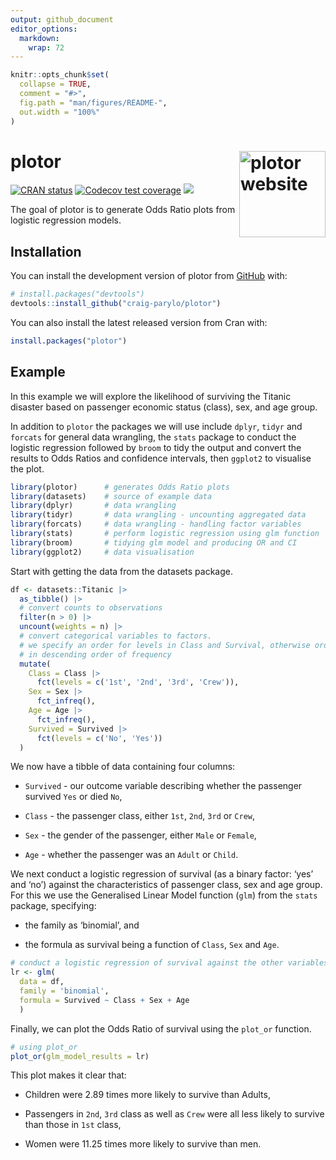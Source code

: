 ```yaml
---
output: github_document
editor_options: 
  markdown: 
    wrap: 72
---
```


<!-- README.md is generated from README.Rmd. Please edit that file -->

```r
knitr::opts_chunk$set(
  collapse = TRUE,
  comment = "#>",
  fig.path = "man/figures/README-",
  out.width = "100%"
)
```

# plotor <a href="https://craig-parylo.github.io/plotor/"><img src="man/figures/logo.png" alt="plotor website" align="right" height="138"/></a>

<!-- badges: start -->

[![CRAN
status](https://www.r-pkg.org/badges/version/plotor)](https://CRAN.R-project.org/package=plotor)
[![Codecov test
coverage](https://codecov.io/gh/craig-parylo/plotor/branch/main/graph/badge.svg)](https://app.codecov.io/gh/craig-parylo/plotor?branch=main)
[![](https://cranlogs.r-pkg.org/badges/plotor)](https://cran.r-project.org/package=plotor)

<!-- badges: end -->

The goal of plotor is to generate Odds Ratio plots from logistic
regression models.

## Installation

You can install the development version of plotor from
[GitHub](https://github.com/) with:

``` r
# install.packages("devtools")
devtools::install_github("craig-parylo/plotor")
```

You can also install the latest released version from Cran with:

``` r
install.packages("plotor")
```

## Example

In this example we will explore the likelihood of surviving the Titanic
disaster based on passenger economic status (class), sex, and age group.

In addition to `plotor` the packages we will use include `dplyr`,
`tidyr` and `forcats` for general data wrangling, the `stats` package to
conduct the logistic regression followed by `broom` to tidy the output
and convert the results to Odds Ratios and confidence intervals, then
`ggplot2` to visualise the plot.

```r
library(plotor)      # generates Odds Ratio plots
library(datasets)    # source of example data
library(dplyr)       # data wrangling
library(tidyr)       # data wrangling - uncounting aggregated data
library(forcats)     # data wrangling - handling factor variables
library(stats)       # perform logistic regression using glm function
library(broom)       # tidying glm model and producing OR and CI
library(ggplot2)     # data visualisation
```

Start with getting the data from the datasets package.

```r
df <- datasets::Titanic |> 
  as_tibble() |> 
  # convert counts to observations
  filter(n > 0) |>
  uncount(weights = n) |>
  # convert categorical variables to factors.
  # we specify an order for levels in Class and Survival, otherwise ordering
  # in descending order of frequency
  mutate(
    Class = Class |>
      fct(levels = c('1st', '2nd', '3rd', 'Crew')),
    Sex = Sex |>
      fct_infreq(),
    Age = Age |>
      fct_infreq(),
    Survived = Survived |>
      fct(levels = c('No', 'Yes'))
  )
```

We now have a tibble of data containing four columns:

-   `Survived` - our outcome variable describing whether the passenger
    survived `Yes` or died `No`,

-   `Class` - the passenger class, either `1st`, `2nd`, `3rd` or `Crew`,

-   `Sex` - the gender of the passenger, either `Male` or `Female`,

-   `Age` - whether the passenger was an `Adult` or `Child`.

We next conduct a logistic regression of survival (as a binary factor:
'yes' and 'no') against the characteristics of passenger class, sex and
age group. For this we use the Generalised Linear Model function (`glm`)
from the `stats` package, specifying:

-   the family as 'binomial', and

-   the formula as survival being a function of `Class`, `Sex` and
    `Age`.

```r
# conduct a logistic regression of survival against the other variables
lr <- glm(
  data = df, 
  family = 'binomial', 
  formula = Survived ~ Class + Sex + Age
  )
```

Finally, we can plot the Odds Ratio of survival using the `plot_or`
function.

```r
# using plot_or 
plot_or(glm_model_results = lr)
```

This plot makes it clear that:

-   Children were 2.89 times more likely to survive than Adults,

-   Passengers in `2nd`, `3rd` class as well as `Crew` were all less
    likely to survive than those in `1st` class,

-   Women were 11.25 times more likely to survive than men.
